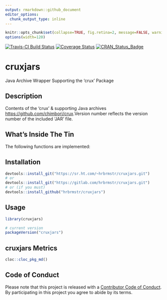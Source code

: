 ```yaml
---
output: rmarkdown::github_document
editor_options: 
  chunk_output_type: inline
---
```

```r
knitr::opts_chunk$set(collapse=TRUE, fig.retina=2, message=FALSE, warning=FALSE)
options(width=120)
```

[![Travis-CI Build Status](https://travis-ci.org/hrbrmstr/cruxjars.svg?branch=master)](https://travis-ci.org/hrbrmstr/cruxjars) 
[![Coverage Status](https://codecov.io/gh/hrbrmstr/cruxjars/branch/master/graph/badge.svg)](https://codecov.io/gh/hrbrmstr/cruxjars)
[![CRAN_Status_Badge](http://www.r-pkg.org/badges/version/cruxjars)](https://cran.r-project.org/package=cruxjars)

# cruxjars

Java Archive Wrapper Supporting the 'crux' Package

## Description

Contents of the 'crux' & supporting Java archives 
<https://github.com/chimbori/crux>.Version number reflects the version 
number of the included 'JAR' file.

## What's Inside The Tin

The following functions are implemented:

## Installation

```r
devtools::install_git("https://sr.ht.com/~hrbrmstr/cruxjars.git")
# or
devtools::install_git("https://gitlab.com/hrbrmstr/cruxjars.git")
# or (if you must)
devtools::install_github("hrbrmstr/cruxjars")
```

## Usage

```r
library(cruxjars)

# current version
packageVersion("cruxjars")

```

## cruxjars Metrics

```r
cloc::cloc_pkg_md()
```

## Code of Conduct

Please note that this project is released with a [Contributor Code of Conduct](CONDUCT.md). 
By participating in this project you agree to abide by its terms.
